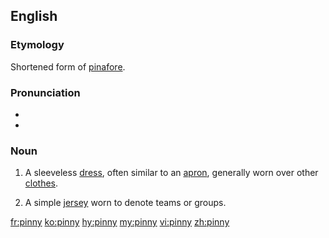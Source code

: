 ==English==

===Etymology===
Shortened form of [[pinafore]].

===Pronunciation===
* {{IPA|/ˈpɪni/|lang=en}}
* {{rhymes|ɪni|lang=en}}

===Noun===
{{en-noun|pinnies}}

# A sleeveless [[dress]], often similar to an [[apron]], generally worn over other [[clothes]].
# {{context|colloquial|lang=en}} A simple [[jersey]] worn to denote teams or groups.

[[fr:pinny]]
[[ko:pinny]]
[[hy:pinny]]
[[my:pinny]]
[[vi:pinny]]
[[zh:pinny]]